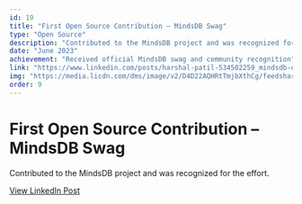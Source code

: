 ```yaml
---
id: 19
title: "First Open Source Contribution – MindsDB Swag"
type: "Open Source"
description: "Contributed to the MindsDB project and was recognized for the effort."
date: "June 2023"
achievement: "Received official MindsDB swag and community recognition"
link: "https://www.linkedin.com/posts/harshal-patil-534502259_mindsdb-opensource-gratitude-activity-7065201850223931392-eEFr"
img: "https://media.licdn.com/dms/image/v2/D4D22AQHRtTmjbXthCg/feedshare-shrink_1280/feedshare-shrink_1280/0/1684475385147?e=1755734400&v=beta&t=xOL0G-cPBxixJmzDUQmKKjOEC7V5svPNHBrRvfaCkvw"
order: 9
---
```


# First Open Source Contribution – MindsDB Swag

Contributed to the MindsDB project and was recognized for the effort.

[View LinkedIn Post](https://www.linkedin.com/posts/harshal-patil-534502259_mindsdb-opensource-gratitude-activity-7065201850223931392-eEFr)
